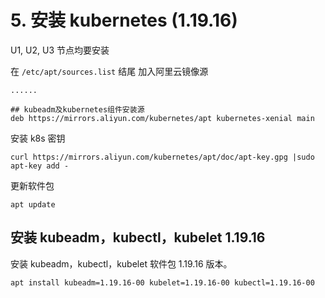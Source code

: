 # 5. 安装 kubernetes (1.19.16)


<Callout type="warning" emoji="⚠️">
    U1, U2, U3 节点均要安装
</Callout>



在 `/etc/apt/sources.list` 结尾 加入阿里云镜像源

```
......

## kubeadm及kubernetes组件安装源
deb https://mirrors.aliyun.com/kubernetes/apt kubernetes-xenial main
```



安装 k8s 密钥
```
curl https://mirrors.aliyun.com/kubernetes/apt/doc/apt-key.gpg |sudo apt-key add -
```
更新软件包
```
apt update
```

## 安装 kubeadm，kubectl，kubelet 1.19.16

安装 kubeadm，kubectl，kubelet 软件包 1.19.16 版本。

```
apt install kubeadm=1.19.16-00 kubelet=1.19.16-00 kubectl=1.19.16-00
```


